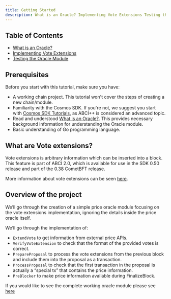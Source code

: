 ```yaml
---
title: Getting Started
description: What is an Oracle? Implementing Vote Extensions Testing the Oracle Module
---
```


## Table of Contents

* [What is an Oracle?](/docs/sdk/v0.50/tutorials/vote-extensions/oracle/what-is-an-oracle)
* [Implementing Vote Extensions](/docs/sdk/v0.50/tutorials/vote-extensions/oracle/implementing-vote-extensions)
* [Testing the Oracle Module](/docs/sdk/v0.50/tutorials/vote-extensions/oracle/testing-oracle)

## Prerequisites

Before you start with this tutorial, make sure you have:

* A working chain project. This tutorial won't cover the steps of creating a new chain/module.
* Familiarity with the Cosmos SDK. If you're not, we suggest you start with [Cosmos SDK Tutorials](https://tutorials.cosmos.network), as ABCI++ is considered an advanced topic.
* Read and understood [What is an Oracle?](/docs/sdk/v0.50/tutorials/vote-extensions/oracle/what-is-an-oracle). This provides necessary background information for understanding the Oracle module.
* Basic understanding of Go programming language.

## What are Vote extensions?

Vote extensions is arbitrary information which can be inserted into a block. This feature is part of ABCI 2.0, which is available for use in the SDK 0.50 release and part of the 0.38 CometBFT release.

More information about vote extensions can be seen [here](https://docs.cosmos.network/main/build/abci/vote-extensions).

## Overview of the project

We’ll go through the creation of a simple price oracle module focusing on the vote extensions implementation, ignoring the details inside the price oracle itself.

We’ll go through the implementation of:

* `ExtendVote` to get information from external price APIs.
* `VerifyVoteExtension` to check that the format of the provided votes is correct.
* `PrepareProposal` to process the vote extensions from the previous block and include them into the proposal as a transaction.
* `ProcessProposal` to check that the first transaction in the proposal is actually a “special tx” that contains the price information.
* `PreBlocker` to make price information available during FinalizeBlock.

If you would like to see the complete working oracle module please see [here](https://github.com/cosmos/sdk-tutorials/blob/master/tutorials/oracle/base/x/oracle)
